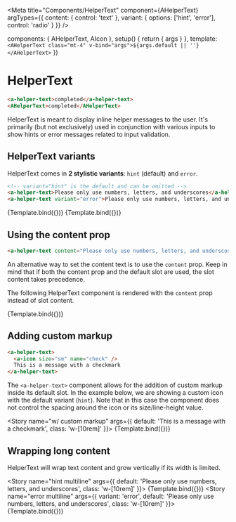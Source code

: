 
<Meta
  title="Components/HelperText"
  component={AHelperText}
  argTypes={{
    content: { control: 'text' },
    variant: {
      options: ['hint', 'error'],
      control: 'radio'
    }
  }}
/>

  components: { AHelperText, AIcon },
  setup() {
    return { args }
  },
  template: `
  <AHelperText class="mt-4" v-bind="args">${args.default || ''}
  </AHelperText>`
})

# HelperText

```html
<a-helper-text>completed</a-helper-text>
<AHelperText>completed</AHelperText>
```

HelperText is meant to display inline helper messages to the user.
It's primarily (but not exclusively) used in conjunction with various inputs
to show hints or error messages related to input validation.

<ArgsTable of={AHelperText} />

## HelperText variants

HelperText comes in **2 stylistic variants**:
`hint` (default) and `error`.

```html
<!-- variant="hint" is the default and can be omitted -->
<a-helper-text>Please only use numbers, letters, and underscores</a-helper-text>
<a-helper-text variant="error">Please only use numbers, letters, and underscores</a-helper-text>
```

<Canvas isColumn="true">
  <Story
    name="hint"
    args={{
      default: 'Please only use numbers, letters, and underscores'
    }}>
    {Template.bind({})}
  </Story>
  <Story
    name="error"
    args={{ variant: 'error', default: 'Please only use numbers, letters, and underscores' }}>
    {Template.bind({})}
  </Story>
</Canvas>

## Using the content prop

```html
<a-helper-text content="Please only use numbers, letters, and underscores"></a-helper-text>
```

An alternative way to set the content text is to use the `content` prop.
Keep in mind that if both the content prop and the default slot are used, the slot content takes precedence.

The following HelperText component is rendered with the `content` prop instead of slot content.

<Canvas>
  <Story
    name="w/ content prop"
    args={{
      content: 'Please only use numbers, letters, and underscores'
    }}>
    {Template.bind({})}
  </Story>
</Canvas>

## Adding custom markup

```html
<a-helper-text>
  <a-icon size="sm" name="check" />
  This is a message with a checkmark
</a-helper-text>
```

The `<a-helper-text>` component allows for the addition of custom markup inside its default slot.
In the example below, we are showing a custom icon with the default variant (`hint`).
Note that in this case the component does not control the spacing around the icon or its size/line-height value.

<Story
  name="w/ custom markup"
  args={{
    default: '<a-icon size="sm" name="check" class=" mr-1"/>This is a message with a checkmark',
    class: 'w-[10rem]'
  }}>
  {Template.bind({})}
</Story>

## Wrapping long content

HelperText will wrap text content and grow vertically if its width is limited.

<Story
  name="hint multiline"
  args={{ default: 'Please only use numbers, letters, and underscores', class: 'w-[10rem]' }}>
  {Template.bind({})}
</Story>
<Story
  name="error multiline"
  args={{
    variant: 'error',
    default: 'Please only use numbers, letters, and underscores',
    class: 'w-[10rem]'
  }}>
  {Template.bind({})}
</Story>
